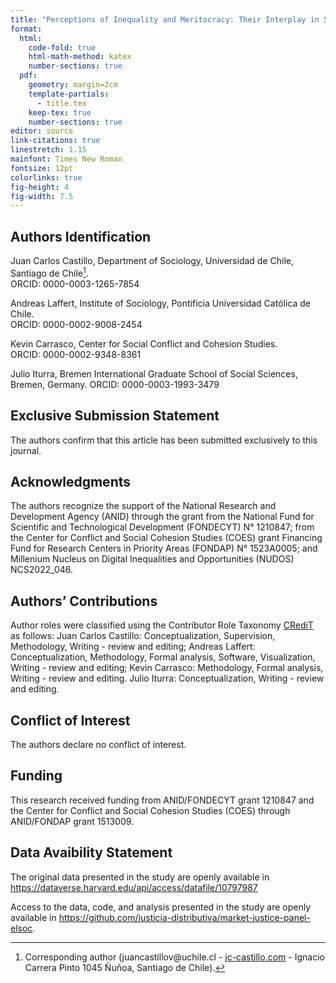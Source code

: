 ```yaml
---
title: "Perceptions of Inequality and Meritocracy: Their Interplay in Shaping Preferences for Market Justice in Chile (2016-2023)"
format:
  html: 
    code-fold: true
    html-math-method: katex
    number-sections: true
  pdf: 
    geometry: margin=2cm
    template-partials: 
      - title.tex
    keep-tex: true
    number-sections: true
editor: source
link-citations: true
linestretch: 1.15       
mainfont: Times New Roman
fontsize: 12pt          
colorlinks: true
fig-height: 4
fig-width: 7.5
---
```


## Authors Identification

Juan Carlos Castillo, Department of Sociology, Universidad de Chile, Santiago de Chile[^*].  
ORCID: 0000-0003-1265-7854

Andreas Laffert, Institute of Sociology, Pontificia Universidad Católica de Chile.  
ORCID: 0000-0002-9008-2454

Kevin Carrasco, Center for Social Conflict and Cohesion Studies.  
ORCID: 0000-0002-9348-8361

Julio Iturra, Bremen International Graduate School of Social Sciences, Bremen, Germany.
ORCID: 0000-0003-1993-3479

## Exclusive Submission Statement

The authors confirm that this article has been submitted exclusively to this journal.

## Acknowledgments

The authors recognize the support of the National Research and Development Agency (ANID) through the grant from the National Fund for Scientific and Technological Development (FONDECYT) N° 1210847; from the Center for Conflict and Social Cohesion Studies (COES) grant Financing Fund for Research Centers in Priority Areas (FONDAP) N° 1523A0005; and Millenium Nucleus on Digital Inequalities and Opportunities (NUDOS) NCS2022_046.

## Authors' Contributions

Author roles were classified using the Contributor Role Taxonomy [CRediT](https://credit.niso.org/) as follows: Juan Carlos Castillo: Conceptualization, Supervision, Methodology, Writing - review and editing; Andreas Laffert: Conceptualization, Methodology, Formal analysis, Software, Visualization, Writing - review and editing; Kevin Carrasco: Methodology, Formal analysis, Writing - review and editing. Julio Iturra: Conceptualization, Writing - review and editing. 

## Conflict of Interest

The authors declare no conflict of interest.

## Funding

This research received funding from ANID/FONDECYT grant 1210847 and the Center for Conflict and Social Cohesion Studies (COES) through ANID/FONDAP grant 1513009.


## Data Avaibility Statement

The original data presented in the study are openly available in <https://dataverse.harvard.edu/api/access/datafile/10797987>

Access to the data, code, and analysis presented in the study are openly available in <https://github.com/justicia-distributiva/market-justice-panel-elsoc>.


[^*]: Corresponding author (juancastillov@uchile.cl - [jc-castillo.com](https://juancarloscastillo.github.io/jc-castillo/) - Ignacio Carrera Pinto 1045 Ñuñoa, Santiago de Chile). 